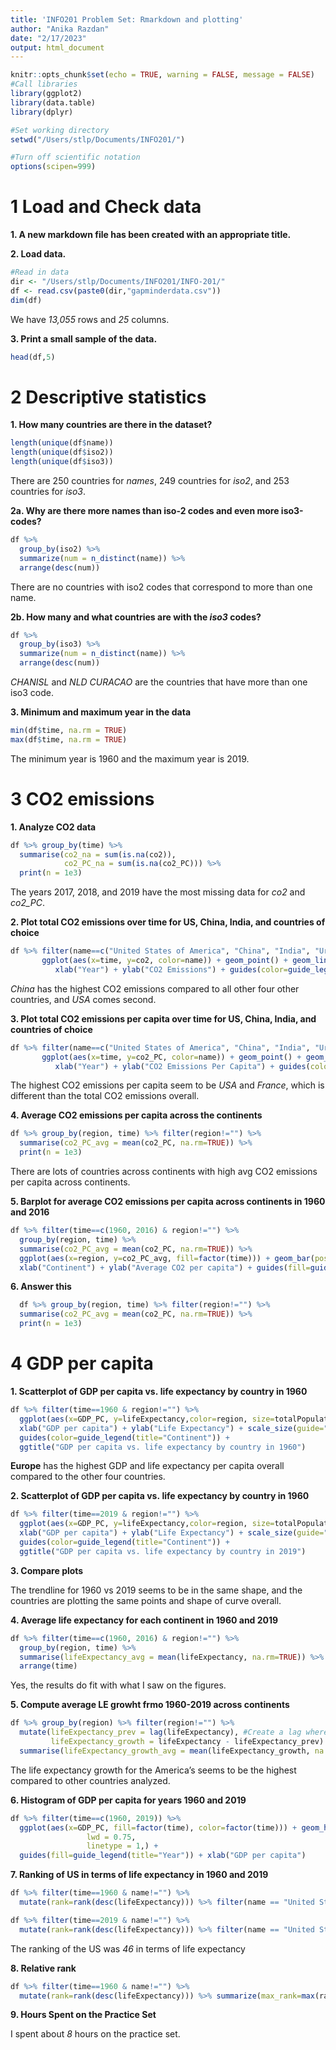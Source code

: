 ```yaml
---
title: 'INFO201 Problem Set: Rmarkdown and plotting'
author: "Anika Razdan"
date: "2/17/2023"
output: html_document
---
```


```r
knitr::opts_chunk$set(echo = TRUE, warning = FALSE, message = FALSE)
#Call libraries
library(ggplot2)
library(data.table)
library(dplyr)

#Set working directory 
setwd("/Users/stlp/Documents/INFO201/")

#Turn off scientific notation 
options(scipen=999)
```

# 1 Load and Check data 

**1. A new markdown file has been created with an appropriate title.**

**2. Load data.**
```r
#Read in data 
dir <- "/Users/stlp/Documents/INFO201/INFO-201/"
df <- read.csv(paste0(dir,"gapminderdata.csv"))
dim(df)
```

We have *13,055* rows and *25* columns. 



**3. Print a small sample of the data.**
```r
head(df,5)
```


# 2 Descriptive statistics 

**1. How many countries are there in the dataset?**
```r
length(unique(df$name))
length(unique(df$iso2))
length(unique(df$iso3))
```

There are 250 countries for *names*, 249 countries for *iso2*, and 253 countries for *iso3*. 



**2a. Why are there more names than iso-2 codes and even more iso3-codes?**
```r
df %>%
  group_by(iso2) %>%
  summarize(num = n_distinct(name)) %>%
  arrange(desc(num))
```

There are no countries with iso2 codes that correspond to more than one name.



**2b. How many and what countries are with the *iso3* codes?**
```r
df %>%
  group_by(iso3) %>%
  summarize(num = n_distinct(name)) %>%
  arrange(desc(num))
```

*CHANISL* and *NLD CURACAO* are the countries that have more than one iso3 code. 



**3. Minimum and maximum year in the data**
```r
min(df$time, na.rm = TRUE)
max(df$time, na.rm = TRUE)
```

The minimum year is 1960 and the maximum year is 2019. 



# 3 CO2 emissions

**1. Analyze CO2 data**
```r
df %>% group_by(time) %>% 
  summarise(co2_na = sum(is.na(co2)),
            co2_PC_na = sum(is.na(co2_PC))) %>% 
  print(n = 1e3)
```

The years 2017, 2018, and 2019 have the most missing data for *co2* and *co2_PC*. 



**2. Plot total CO2 emissions over time for US, China, India, and countries of choice**

```r
df %>% filter(name==c("United States of America", "China", "India", "Uruguay", "France")) %>%
       ggplot(aes(x=time, y=co2, color=name)) + geom_point() + geom_line() +
          xlab("Year") + ylab("CO2 Emissions") + guides(color=guide_legend(title="Countries"))
```

*China* has the highest CO2 emissions compared to all other four other countries, and *USA* comes second. 



**3. Plot total CO2 emissions per capita over time for US, China, India, and countries of choice**

```r
df %>% filter(name==c("United States of America", "China", "India", "Uruguay", "France")) %>%
       ggplot(aes(x=time, y=co2_PC, color=name)) + geom_point() + geom_line() +
          xlab("Year") + ylab("CO2 Emissions Per Capita") + guides(color=guide_legend(title="Countries"))
```

The highest CO2 emissions per capita seem to be *USA* and *France*, which is different than the total CO2 emissions overall.



**4. Average CO2 emissions per capita across the continents **

```r
df %>% group_by(region, time) %>% filter(region!="") %>%
  summarise(co2_PC_avg = mean(co2_PC, na.rm=TRUE)) %>% 
  print(n = 1e3)
```

There are lots of countries across continents with high avg CO2 emissions per capita across continents. 



**5. Barplot for average CO2 emissions per capita across continents in 1960 and 2016**

```r
df %>% filter(time==c(1960, 2016) & region!="") %>% 
  group_by(region, time) %>% 
  summarise(co2_PC_avg = mean(co2_PC, na.rm=TRUE)) %>%
  ggplot(aes(x=region, y=co2_PC_avg, fill=factor(time))) + geom_bar(position="dodge", stat="identity") +
  xlab("Continent") + ylab("Average CO2 per capita") + guides(fill=guide_legend(title="Year"))
```


**6. Answer this **

```r
  df %>% group_by(region, time) %>% filter(region!="") %>%
  summarise(co2_PC_avg = mean(co2_PC, na.rm=TRUE)) %>% 
  print(n = 1e3)
```

# 4 GDP per capita

**1. Scatterplot of GDP per capita vs. life expectancy by country in 1960**
```r
df %>% filter(time==1960 & region!="") %>%
  ggplot(aes(x=GDP_PC, y=lifeExpectancy,color=region, size=totalPopulation)) + geom_point() + 
  xlab("GDP per capita") + ylab("Life Expectancy") + scale_size(guide="none") +
  guides(color=guide_legend(title="Continent")) +
  ggtitle("GDP per capita vs. life expectancy by country in 1960")
```

**Europe** has the highest GDP and life expectancy per capita overall compared to the other four countries. 



**2. Scatterplot of GDP per capita vs. life expectancy by country in 1960**
```r
df %>% filter(time==2019 & region!="") %>%
  ggplot(aes(x=GDP_PC, y=lifeExpectancy,color=region, size=totalPopulation)) + geom_point() + 
  xlab("GDP per capita") + ylab("Life Expectancy") + scale_size(guide="none") +
  guides(color=guide_legend(title="Continent")) +
  ggtitle("GDP per capita vs. life expectancy by country in 2019")
```



**3. Compare plots**

The trendline for 1960 vs 2019 seems to be in the same shape, and the countries are plotting the same points and shape of curve overall.



**4. Average life expectancy for each continent in 1960 and 2019**
```r
df %>% filter(time==c(1960, 2016) & region!="") %>% 
  group_by(region, time) %>% 
  summarise(lifeExpectancy_avg = mean(lifeExpectancy, na.rm=TRUE)) %>%
  arrange(time)
```

Yes, the results do fit with what I saw on the figures. 



**5. Compute average LE growht frmo 1960-2019 across continents**
```r
df %>% group_by(region) %>% filter(region!="") %>%
  mutate(lifeExpectancy_prev = lag(lifeExpectancy), #Create a lag where we shift LE down by 1 year
         lifeExpectancy_growth = lifeExpectancy - lifeExpectancy_prev) %>% #Calculate the growth by subtracting LE - LE_prev
  summarise(lifeExpectancy_growth_avg = mean(lifeExpectancy_growth, na.rm=TRUE)) #take the average of LE_growth 
```

The life expectancy growth for the America's seems to be the highest compared to other countries analyzed.



**6. Histogram of GDP per capita for years 1960 and 2019**
```r
df %>% filter(time==c(1960, 2019)) %>%
  ggplot(aes(x=GDP_PC, fill=factor(time), color=factor(time))) + geom_histogram(alpha=0.4,colour = "black",
                 lwd = 0.75,
                 linetype = 1,) + 
  guides(fill=guide_legend(title="Year")) + xlab("GDP per capita")
```



**7. Ranking of US in terms of life expectancy in 1960 and 2019**
```r
df %>% filter(time==1960 & name!="") %>%
  mutate(rank=rank(desc(lifeExpectancy))) %>% filter(name == "United States of America") %>% select(name, rank)

df %>% filter(time==2019 & name!="") %>%
  mutate(rank=rank(desc(lifeExpectancy))) %>% filter(name == "United States of America") %>% select(name, rank)
```

The ranking of the US was *46* in terms of life expectancy 



**8. Relative rank**
```r
df %>% filter(time==1960 & name!="") %>%
  mutate(rank=rank(desc(lifeExpectancy))) %>% summarize(max_rank=max(rank))
```




**9. Hours Spent on the Practice Set**

I spent about *8* hours on the practice set. 
